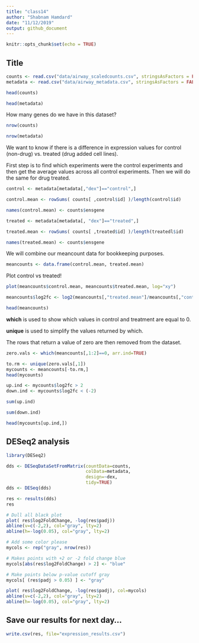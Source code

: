 ```yaml
---
title: "class14"
author: "Shabnam Hamdard"
date: "11/12/2019"
output: github_document
---
```


```r
knitr::opts_chunk$set(echo = TRUE)
```

## Title

```r
counts <- read.csv("data/airway_scaledcounts.csv", stringsAsFactors = FALSE)
metadata <- read.csv("data/airway_metadata.csv", stringsAsFactors = FALSE)
```

```r
head(counts)
```

```r
head(metadata)
```

How many genes do we have in this dataset?
```r
nrow(counts)
```

```r
nrow(metadata)
```

We want to know if there is a difference in expression values for control (non-drug) vs. treated (drug added cell lines).

First step is to find which experiments were the control experiments and then get the average values across all control experiments. Then we will do the same for drug treated.

```r
control <- metadata[metadata[,"dex"]=="control",]

control.mean <- rowSums( counts[ ,control$id] )/length(control$id)

names(control.mean) <- counts$ensgene
```

```r
treated <- metadata[metadata[, "dex"]=="treated",]

treated.mean <- rowSums( counts[ ,treated$id] )/length(treatedl$id)

names(treated.mean) <- counts$ensgene
```

We will combine our meancount data for bookkeeping purposes.

```r
meancounts <- data.frame(control.mean, treated.mean)
```

Plot control vs treated!

```r
plot(meancounts$control.mean, meancounts$treated.mean, log="xy")
```

```r
meancounts$log2fc <- log2(meancounts[,"treated.mean"]/meancounts[,"control.mean"])

head(meancounts)
```

**which** is used to show which values in control and treatment are equal to 0.

**unique** is used to simplify the values returned by which.

The rows that return a value of zero are then removed from the dataset.

```r
zero.vals <- which(meancounts[,1:2]==0, arr.ind=TRUE)

to.rm <- unique(zero.vals[,1])
mycounts <- meancounts[-to.rm,]
head(mycounts)
```

```r
up.ind <- mycounts$log2fc > 2
down.ind <- mycounts$log2fc < (-2)
```

```r
sum(up.ind)
```

```r
sum(down.ind)
```

```r
head(mycounts[up.ind,])
```

## DESeq2 analysis

```r
library(DESeq2)

dds <- DESeqDataSetFromMatrix(countData=counts, 
                              colData=metadata, 
                              design=~dex, 
                              tidy=TRUE)
dds <- DESeq(dds)
```

```r
res <- results(dds)
res
```

```r
# Dull all black plot
plot( res$log2FoldChange, -log(res$padj))
abline(v=c(-2,2), col="gray", lty=2)
abline(h=-log(0.05), col="gray", lty=2)
```

```r
# Add some color please
mycols <- rep("gray", nrow(res))

# Makes points with +2 or -2 fold change blue
mycols[abs(res$log2FoldChange) > 2] <- "blue"

# Make points below p-value cutoff gray
mycols[ (res$padj > 0.05) ] <- "gray"

plot( res$log2FoldChange, -log(res$padj), col=mycols)
abline(v=c(-2,2), col="gray", lty=2)
abline(h=-log(0.05), col="gray", lty=2)
```

## Save our results for next day...

```r
write.csv(res, file="expression_results.csv")
```


